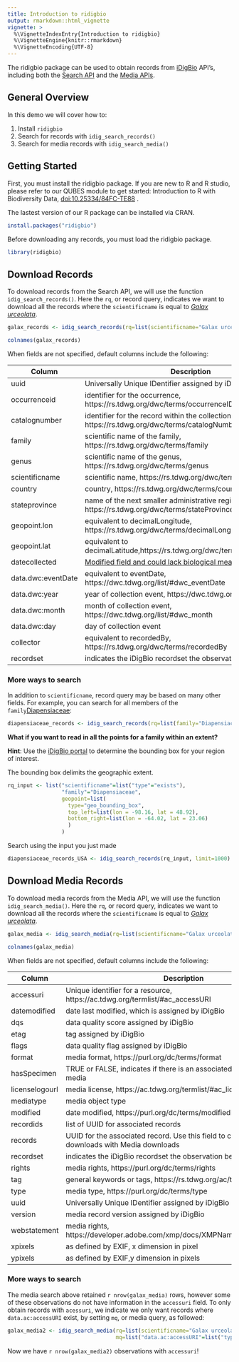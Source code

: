 ```yaml
---
title: Introduction to ridigbio
output: rmarkdown::html_vignette
vignette: >
  %\VignetteIndexEntry{Introduction to ridigbio}
  %\VignetteEngine{knitr::rmarkdown}
  %\VignetteEncoding{UTF-8}
---
```


The ridigbio package can be used to obtain records from [iDigBio](https://www.idigbio.org/) API's, including both the [Search API](https://github.com/idigbio/idigbio-search-api/wiki) and the [Media APIs](https://www.idigbio.org/wiki/index.php/IDigBio_API#Record_.26_Media_APIs). 

## General Overview   

In this demo we will cover how to:

1. Install `ridigbio`
2. Search for records with  `idig_search_records()`
3. Search for media records with `idig_search_media()`

## Getting Started

First, you must install the ridigbio package. If you are new to R and R studio, please refer to our QUBES module to get started: Introduction to R with Biodiversity Data, [doi:10.25334/84FC-TE88](https://www.doi.org/10.25334/84FC-TE88) .

The lastest version of our R package can be installed via CRAN. 
```r
install.packages("ridigbio")
```

Before downloading any records, you must load the ridigbio package.

```r
library(ridigbio) 
```

## Download Records
To download records from the Search API, we will use the function `idig_search_records()`. 
Here the `rq`, or record query, indicates we want to download all the records where the `scientificname` is equal to [<i>Galax urceolata</i>](https://en.wikipedia.org/wiki/Galax). 

```r
galax_records <- idig_search_records(rq=list(scientificname="Galax urceolata"))
```

```r
colnames(galax_records)
```

When fields are not specified, default columns include the following:   

| Column | Description |
| ----------- | ----------- |
| uuid | Universally Unique IDentifier assigned by iDigBio  |
| occurrenceid |identifier for the occurrence, 	https://rs.tdwg.org/dwc/terms/occurrenceID| 
| catalognumber |identifier for the record within the collection, https://rs.tdwg.org/dwc/terms/catalogNumber|
| family | scientific name of the family, https://rs.tdwg.org/dwc/terms/family|
| genus | scientific name of the genus, https://rs.tdwg.org/dwc/terms/genus |
| scientificname | scientific name, https://rs.tdwg.org/dwc/terms/scientificName |
| country | country, 	https://rs.tdwg.org/dwc/terms/country |
| stateprovince |name of the next smaller administrative region than country, https://rs.tdwg.org/dwc/terms/stateProvince|
| geopoint.lon | equivalent to decimalLongitude, 	https://rs.tdwg.org/dwc/terms/decimalLongitude|
| geopoint.lat | equivalent to decimalLatitude,https://rs.tdwg.org/dwc/terms/decimalLatitude |
| datecollected | [Modified field and could lack biological meaning](https://github.com/iDigBio/idb-backend/issues/229) |
| data.dwc:eventDate | equivalent to eventDate, https://dwc.tdwg.org/list/#dwc_eventDate |
| data.dwc:year | year of collection event, https://dwc.tdwg.org/list/#dwc_year |
| data.dwc:month | month of collection event, https://dwc.tdwg.org/list/#dwc_month |
| data.dwc:day | day of collection event | (https://dwc.tdwg.org/list/#dwc_day |
| collector | equivalent to recordedBy,	https://rs.tdwg.org/dwc/terms/recordedBy |
| recordset | indicates the iDigBio recordset the observation belongs too! |


### More ways to search

In addition to `scientificname`, record query may be based on many other fields. For example, you can search for all members of the `family`[Diapensiaceae](https://en.wikipedia.org/wiki/Diapensiaceae): 

```r
diapensiaceae_records <- idig_search_records(rq=list(family="Diapensiaceae"), limit=1000)
```


**What if you want to read in all the points for a family within an extent?**

**Hint**: Use the [iDigBio portal](https://www.idigbio.org/portal/search) to determine the bounding box for your region of interest.       

The bounding box delimits the geographic extent. 

```r
rq_input <- list("scientificname"=list("type"="exists"),
                 "family"="Diapensiaceae", 
                 geopoint=list(
                   type="geo_bounding_box",
                   top_left=list(lon = -98.16, lat = 48.92),
                   bottom_right=list(lon = -64.02, lat = 23.06)
                   )
                 )
```

Search using the input you just made

```r
diapensiaceae_records_USA <- idig_search_records(rq_input, limit=1000)
```


## Download Media Records
To download media records from the Media API, we will use the function `idig_search_media()`. 
Here the `rq`, or record query, indicates we want to download all the records where the `scientificname` is equal to [<i>Galax urceolata</i>](https://en.wikipedia.org/wiki/Galax). 

```r
galax_media <- idig_search_media(rq=list(scientificname="Galax urceolata"))
```

```r
colnames(galax_media)
```

When fields are not specified, default columns include the following:   

| Column | Description |
| ----------- | ----------- |
| accessuri | Unique identifier for a resource, https://ac.tdwg.org/termlist/#ac_accessURI  |
| datemodified | date last modified, which is assigned by iDigBio | 
| dqs | data quality score assigned by iDigBio |
| etag | tag assigned by iDigBio |
| flags | data quality flag assigned by iDigBio |
| format | media format, https://purl.org/dc/terms/format |
| hasSpecimen | TRUE or FALSE, indicates if there is an associated record for this media |
| licenselogourl  | media license, https://ac.tdwg.org/termlist/#ac_licenseLogoURL) |
| mediatype  | media object type |
| modified | date modified, https://purl.org/dc/terms/modified  |
| recordids | list of UUID for associated records |
|  records  | UUID for the associated record. Use this field to connect Record downloads with Media downloads |
|  recordset  | indicates the iDigBio recordset the observation belongs too! |
| rights | media rights, https://purl.org/dc/terms/rights  |
| tag  | general keywords or tags, https://rs.tdwg.org/ac/terms/tag  |
| type | media type, https://purl.org/dc/terms/type |
|  uuid | Universally Unique IDentifier assigned by iDigBio  |
| version  | media record version assigned by iDigBio |
| webstatement  | media rights, https://developer.adobe.com/xmp/docs/XMPNamespaces/xmpRights/ | 
| xpixels |  as defined by EXIF, x dimension in pixel |
| ypixels | as defined by EXIF,y dimension in pixels  |
 

### More ways to search 

The media search above retained `r nrow(galax_media)` rows, however some of these observations do not have information in the `accessuri` field. To only obtain records with `acessuri`, we indicate we only want records where `data.ac:accessURI` exist, by setting `mq`, or media query, as followed:
```r
galax_media2 <- idig_search_media(rq=list(scientificname="Galax urceolata"),
                                  mq=list("data.ac:accessURI"=list("type"="exists")))
```

Now we have  `r nrow(galax_media2)` observations with `accessuri`!